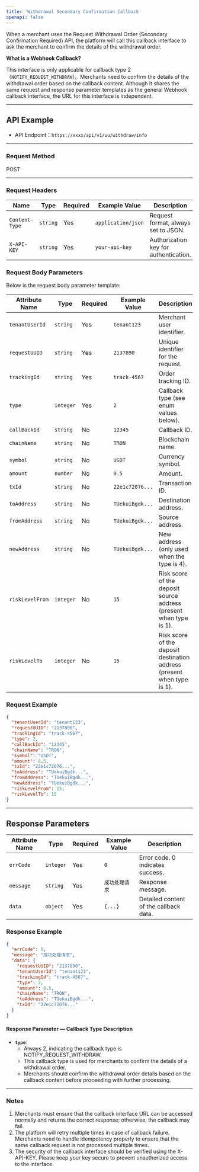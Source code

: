 ```yaml
---
title: 'Withdrawal Secondary Confirmation Callback'
openapi: false
---
```



When a merchant uses the Request Withdrawal Order (Secondary Confirmation Required) API, the platform will call this callback interface to ask the merchant to confirm the details of the withdrawal order.

<div style={{
  borderLeft: '4px solid #2563eb',
  backgroundColor: '#f0f7ff',
  padding: '12px 16px',
  borderRadius: '4px',
  marginBottom: '16px',
}}>
  <strong style={{ color: '#2563eb' }}>What is a Webhook Callback?</strong>
  <p>
    This interface is only applicable for callback type 2（<code>NOTIFY_REQUEST_WITHDRAW</code>）。Merchants need to confirm the details of the withdrawal order based on the callback content.
    Although it shares the same request and response parameter templates as the general Webhook callback interface, the URL for this interface is independent.
  </p>
</div>

---

## API Example

- API Endpoint：`https://xxxx/api/v1/uu/withdraw/info`

---

### **Request Method**
<div style={{
  display: 'inline-block',
  padding: '4px 12px',
  fontSize: '12px',
  fontWeight: 'bold',
  color: '#1d4ed8',
  backgroundColor: '#e0f2fe',
  borderRadius: '16px',
  border: '1px solid #38bdf8',
  fontFamily: 'monospace'
}}>
  POST
</div>

---

### **Request Headers**

| Name           | Type     | Required | Example Value              | Description                       |
|----------------|----------|------|---------------------|----------------------------|
| `Content-Type` | `string` | Yes   | `application/json`  | Request format, always set to JSON.    |
| `X-API-KEY`    | `string` | Yes   | `your-api-key`      | 	Authorization key for authentication.    |


### **Request Body Parameters**

Below is the request body parameter template:

| Attribute Name          | Type       | Required | Example Value                | Description                       |
|------------------|------------|------|-----------------------|----------------------------|
| `tenantUserId`   | `string`   | Yes   | `tenant123`           | Merchant user identifier.             |
| `requestUUID`    | `string`   | Yes   | `2137890`             | 	Unique identifier for the request.        |
| `trackingId`     | `string`   | Yes   | `track-4567`          | Order tracking ID.             |
| `type`           | `integer`  | Yes   | `2`                   | Callback type (see enum values below).   |
| `callBackId`     | `string`   | No   | `12345`               | 	Callback ID.                  |
| `chainName`      | `string`   | No   | `TRON`                | 	Blockchain name.               |
| `symbol`         | `string`   | No   | `USDT`                | Currency symbol.                 |
| `amount`         | `number`   | No   | `0.5`                 | Amount.                    |
| `txId`           | `string`   | No   | `22e1c72076...`       | Transaction ID.                 |
| `toAddress`      | `string`   | No   | `TUekuiBgdk...`       | Destination address.                |
| `fromAddress`    | `string`   | No   | `TUekuiBgdk...`       | Source address.                   |
| `newAddress`     | `string`   | No   | `TUekuiBgdk...`       | New address (only used when the type is 4). |
| `riskLevelFrom`  | `integer`  | No   | `15`                  | Risk score of the deposit source address (present when type is 1). |
| `riskLevelTo`    | `integer`  | No   | `15`                  | Risk score of the deposit destination address (present when type is 1). |

### **Request Example**

```json
{
  "tenantUserId": "tenant123",
  "requestUUID": "2137890",
  "trackingId": "track-4567",
  "type": 2,
  "callBackId": "12345",
  "chainName": "TRON",
  "symbol": "USDT",
  "amount": 0.5,
  "txId": "22e1c72076...",
  "toAddress": "TUekuiBgdk...",
  "fromAddress": "TUekuiBgdk...",
  "newAddress": "TUekuiBgdk...",
  "riskLevelFrom": 15,
  "riskLevelTo": 15
}
```
---


## Response Parameters

| Attribute Name         | Type       | Required | Example Value                | 	Description                       |
|----------------|------------|------|-----------------------|----------------------------|
| `errCode`      | `integer`  | Yes   | `0`                   | Error code. 0 indicates success.      |
| `message`      | `string`   | Yes   | `成功处理请求`        | Response message.                |
| `data`         | `object`   | Yes   | `{...}`               | Detailed content of the callback data.     |

### **Response Example**

```json
{
  "errCode": 0,
  "message": "成功处理请求",
  "data": {
    "requestUUID": "2137890",
    "tenantUserId": "tenant123",
    "trackingId": "track-4567",
    "type": 2,
    "amount": 0.5,
    "chainName": "TRON",
    "toAddress": "TUekuiBgdk...",
    "txId": "22e1c72076..."
  }
}
```

#### **Response Parameter — Callback Type Description**

- **`type`**:
  - Always 2, indicating the callback type is NOTIFY_REQUEST_WITHDRAW.
  - This callback type is used for merchants to confirm the details of a withdrawal order.
  - Merchants should confirm the withdrawal order details based on the callback content before proceeding with further processing.

---

### **Notes**

1. Merchants must ensure that the callback interface URL can be accessed normally and returns the correct response; otherwise, the callback may fail.
2. The platform will retry multiple times in case of callback failure. Merchants need to handle idempotency properly to ensure that the same callback request is not processed multiple times.
3. The security of the callback interface should be verified using the X-API-KEY. Please keep your key secure to prevent unauthorized access to the interface.